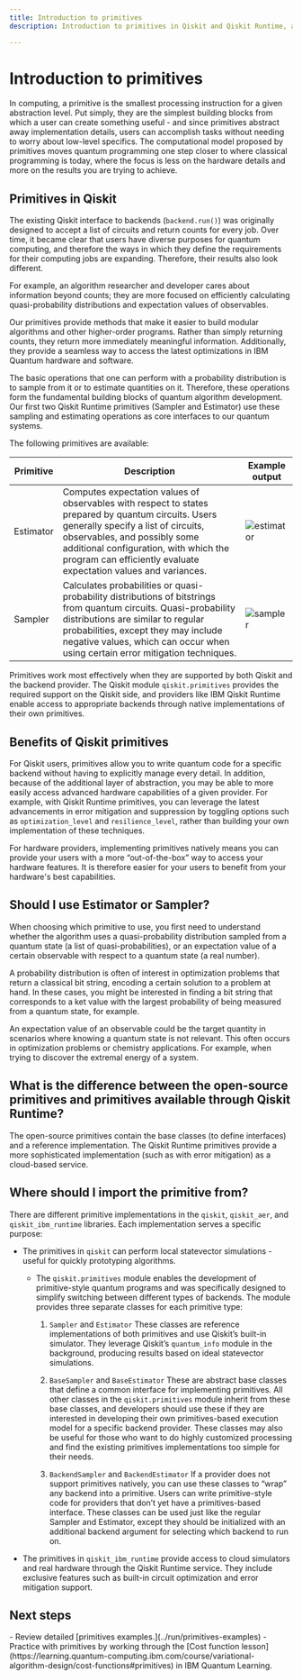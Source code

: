 ```yaml
---
title: Introduction to primitives
description: Introduction to primitives in Qiskit and Qiskit Runtime, and an explanation of available primitives

---
```


# Introduction to primitives

In computing, a primitive is the smallest processing instruction for a given abstraction level. Put simply, they are the simplest building blocks from which a user can create something useful - and since primitives abstract away implementation details, users can accomplish tasks without needing to worry about low-level specifics.  The computational model proposed by primitives moves quantum programming one step closer to where classical programming is today, where the focus is less on the hardware details and more on the results you are trying to achieve. 

## Primitives in Qiskit

The existing Qiskit interface to backends (`backend.run()`) was originally designed to accept a list of circuits and return counts for every job. Over time, it became clear that users have diverse purposes for quantum computing, and therefore the ways in which they define the requirements for their computing jobs are expanding. Therefore, their results also look different.

For example, an algorithm researcher and developer cares about information beyond counts; they are more focused on efficiently calculating quasi-probability distributions and expectation values of observables.

Our primitives provide methods that make it easier to build modular algorithms and other higher-order programs. Rather than simply returning counts, they return more immediately meaningful information. Additionally, they provide a seamless way to access the latest optimizations in IBM Quantum hardware and software.

The basic operations that one can perform with a probability distribution is to sample from it or to estimate quantities on it. Therefore, these operations form the fundamental building blocks of quantum algorithm development. Our first two Qiskit Runtime primitives (Sampler and Estimator) use these sampling and estimating operations as core interfaces to our quantum systems.

The following primitives are available:

 | Primitive | Description                                                                                                                                                                                                                                                                                                                                                | Example output                            |
 |-----------|------------------------------------------------------------------------------------------------------------------------------------------------------------------------------------------------------------------------------------------------------------------------------------------------------------------------------------------------------------|-------------------------------------------|
| Estimator | Computes expectation values of observables with respect to states prepared by quantum circuits. Users generally specify a list of circuits, observables, and possibly some additional configuration, with which the program can efficiently evaluate expectation values and variances. | ![estimator](/images/build/estimator.svg) |
| Sampler   | Calculates probabilities or quasi-probability distributions of bitstrings from quantum circuits. Quasi-probability distributions are similar to regular probabilities, except they may include negative values, which can occur when using certain error mitigation techniques.                                                                                                                                                            | ![sampler](/images/build/sampler.svg)     |

Primitives work most effectively when they are supported by both Qiskit and the backend provider. The Qiskit module `qiskit.primitives` provides the required support on the Qiskit side, and providers like IBM Qiskit Runtime enable access to appropriate backends through native implementations of their own primitives.

## Benefits of Qiskit primitives

For Qiskit users, primitives allow you to write quantum code for a specific backend without having to explicitly manage every detail. In addition, because of the additional layer of abstraction, you may be able to more easily access advanced hardware capabilities of a given provider. For example, with Qiskit Runtime primitives, you can leverage the latest advancements in error mitigation and suppression by toggling options such as `optimization_level` and `resilience_level`, rather than building your own implementation of these techniques.

For hardware providers, implementing primitives natively means you can provide your users with a more “out-of-the-box” way to access your hardware features. It is therefore easier for your users to benefit from your hardware's best capabilities.

## Should I use Estimator or Sampler? 
     
When choosing which primitive to use, you first need to understand whether the algorithm uses a quasi-probability distribution sampled from a quantum state (a list of quasi-probabilities), or an expectation value of a certain observable with respect to a quantum state (a real number).

A probability distribution is often of interest in optimization problems that return a classical bit string, encoding a certain solution to a problem at hand. In these cases, you might be interested in finding a bit string that corresponds to a ket value with the largest probability of being measured from a quantum state, for example.

An expectation value of an observable could be the target quantity in scenarios where knowing a quantum state is not relevant. This often occurs in optimization problems or chemistry applications. For example, when trying to discover the extremal energy of a system.

## What is the difference between the open-source primitives and primitives available through Qiskit Runtime?

The open-source primitives contain the base classes (to define interfaces) and a reference implementation. The Qiskit Runtime primitives provide a more sophisticated implementation (such as with error mitigation) as a cloud-based service.

<span id="import-primitives"></span>
## Where should I import the primitive from? 

There are different primitive implementations in the ``qiskit``, ``qiskit_aer``, and ``qiskit_ibm_runtime`` libraries.
Each implementation serves a specific purpose:

* The primitives in ``qiskit`` can perform local statevector simulations - useful for quickly prototyping algorithms.
  * The `qiskit.primitives` module enables the development of primitive-style quantum programs and was specifically designed to simplify switching between different types of backends. The module provides three separate classes for each primitive type: 

    1. `Sampler` and `Estimator`
    These classes are reference implementations of both primitives and use Qiskit’s built-in simulator. They leverage Qiskit’s `quantum_info` module in the background, producing results based on ideal statevector simulations.

    2. `BaseSampler` and `BaseEstimator`
    These are abstract base classes that define a common interface for implementing primitives. All other classes in the `qiskit.primitives` module inherit from these base classes, and developers should use these if they are interested in developing their own primitives-based execution model for a specific backend provider. These classes may also be useful for those who want to do highly customized processing and find the existing primitives implementations too simple for their needs.

    3. `BackendSampler` and `BackendEstimator`
    If a provider does not support primitives natively, you can use these classes to “wrap” any backend into a primitive. Users can write primitive-style code for providers that don’t yet have a primitives-based interface. These classes can be used just like the regular Sampler and Estimator, except they should be initialized with an additional backend argument for selecting which backend to run on.

* The primitives in ``qiskit_ibm_runtime`` provide access to cloud simulators and real hardware through the Qiskit Runtime service. They include exclusive features such as built-in circuit optimization and error mitigation support.

## Next steps

<Admonition type="tip" title="Recommendations">
    - Review detailed [primitives examples.](../run/primitives-examples)
    - Practice with primitives by working through the [Cost function lesson](https://learning.quantum-computing.ibm.com/course/variational-algorithm-design/cost-functions#primitives) in IBM Quantum Learning.
</Admonition>